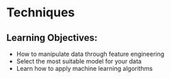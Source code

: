# Techniques {#sec-02.1-Techniques}

::: callout
## Learning Objectives:

-   How to manipulate data through feature engineering
-   Select the most suitable model for your data
-   Learn how to apply machine learning algorithms
:::

## 
